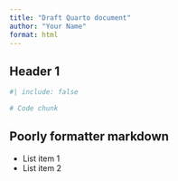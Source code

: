 ```yaml
---
title: "Draft Quarto document"
author: "Your Name"
format: html
---
```


## Header 1

```r
#| include: false
```

```r
# Code chunk
```

## Poorly formatter markdown

-   List item 1
-   List item 2
